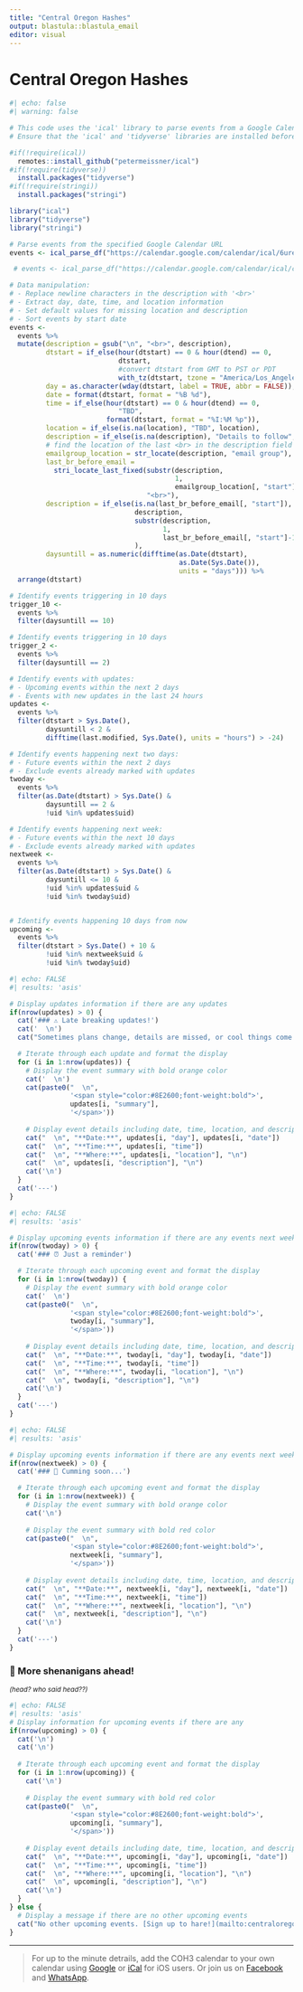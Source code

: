 ```yaml
---
title: "Central Oregon Hashes"
output: blastula::blastula_email
editor: visual
---
```


# Central Oregon Hashes

```r
#| echo: false
#| warning: false

# This code uses the 'ical' library to parse events from a Google Calendar and perform various data manipulations. Install from GitHub as the CRAN version does not import creation dates.
# Ensure that the 'ical' and 'tidyverse' libraries are installed before running this code.

#if(!require(ical)) 
  remotes::install_github("petermeissner/ical")
#if(!require(tidyverse)) 
  install.packages("tidyverse")
#if(!require(stringi)) 
  install.packages("stringi")

library("ical") 
library("tidyverse")
library("stringi")

# Parse events from the specified Google Calendar URL
events <- ical_parse_df("https://calendar.google.com/calendar/ical/6ureum96qhgf13kj820i61ovq8%40group.calendar.google.com/public/basic.ics")

 # events <- ical_parse_df("https://calendar.google.com/calendar/ical/cae3r4u2uhucmmi9rvq5eu6obg%40group.calendar.google.com/public/basic.ics")

# Data manipulation: 
# - Replace newline characters in the description with '<br>'
# - Extract day, date, time, and location information
# - Set default values for missing location and description
# - Sort events by start date
events <- 
  events %>%
  mutate(description = gsub("\n", "<br>", description),
         dtstart = if_else(hour(dtstart) == 0 & hour(dtend) == 0,
                           dtstart, 
                           #convert dtstart from GMT to PST or PDT
                           with_tz(dtstart, tzone = "America/Los_Angeles")),
         day = as.character(wday(dtstart, label = TRUE, abbr = FALSE)),
         date = format(dtstart, format = "%B %d"),
         time = if_else(hour(dtstart) == 0 & hour(dtend) == 0,
                           "TBD", 
                        format(dtstart, format = "%I:%M %p")),
         location = if_else(is.na(location), "TBD", location),
         description = if_else(is.na(description), "Details to follow", description),
         # find the location of the last <br> in the description field that comes before the string "email group" and replace everything after it with a space.
         emailgroup_location = str_locate(description, "email group"),
         last_br_before_email = 
           stri_locate_last_fixed(substr(description, 
                                         1,      
                                         emailgroup_location[, "start"]),
                                  "<br>"),
         description = if_else(is.na(last_br_before_email[, "start"]),
                               description,
                               substr(description, 
                                      1,
                                      last_br_before_email[, "start"]-1)
                               ),
         daysuntill = as.numeric(difftime(as.Date(dtstart), 
                                          as.Date(Sys.Date()),
                                          units = "days"))) %>%
  arrange(dtstart)

# Identify events triggering in 10 days
trigger_10 <- 
  events %>%
  filter(daysuntill == 10)

# Identify events triggering in 10 days
trigger_2 <- 
  events %>%
  filter(daysuntill == 2)

# Identify events with updates:
# - Upcoming events within the next 2 days
# - Events with new updates in the last 24 hours
updates <- 
  events %>%
  filter(dtstart > Sys.Date(),
         daysuntill < 2 &
         difftime(last.modified, Sys.Date(), units = "hours") > -24)

# Identify events happening next two days:
# - Future events within the next 2 days
# - Exclude events already marked with updates
twoday <- 
  events %>%
  filter(as.Date(dtstart) > Sys.Date() &
         daysuntill == 2 &
         !uid %in% updates$uid) 

# Identify events happening next week:
# - Future events within the next 10 days
# - Exclude events already marked with updates
nextweek <- 
  events %>%
  filter(as.Date(dtstart) > Sys.Date() &
         daysuntill <= 10 &
         !uid %in% updates$uid &
         !uid %in% twoday$uid) 


# Identify events happening 10 days from now
upcoming <- 
  events %>%
  filter(dtstart > Sys.Date() + 10 &
         !uid %in% nextweek$uid &
         !uid %in% twoday$uid)

```

```r
#| echo: FALSE
#| results: 'asis'

# Display updates information if there are any updates
if(nrow(updates) > 0) {
  cat('### ⚠️ Late breaking updates!')
  cat('  \n')
  cat("Sometimes plans change, details are missed, or cool things come together at the last minute.  Here are updates we didn't want you to miss.")

  # Iterate through each update and format the display
  for (i in 1:nrow(updates)) {
    # Display the event summary with bold orange color
    cat('  \n')
    cat(paste0("  \n", 
               '<span style="color:#8E2600;font-weight:bold">',
               updates[i, "summary"],
               '</span>'))
    
    # Display event details including date, time, location, and description
    cat("  \n", "**Date:**", updates[i, "day"], updates[i, "date"])
    cat("  \n", "**Time:**", updates[i, "time"])
    cat("  \n", "**Where:**", updates[i, "location"], "\n")
    cat("  \n", updates[i, "description"], "\n")
    cat('\n')
  }
  cat('---')
}

```

```r
#| echo: FALSE
#| results: 'asis'

# Display upcoming events information if there are any events next week
if(nrow(twoday) > 0) {
  cat('### ⏰ Just a reminder')

  # Iterate through each upcoming event and format the display
  for (i in 1:nrow(twoday)) {
    # Display the event summary with bold orange color
    cat('  \n')
    cat(paste0("  \n", 
               '<span style="color:#8E2600;font-weight:bold">',
               twoday[i, "summary"],
               '</span>'))
    
    # Display event details including date, time, location, and description
    cat("  \n", "**Date:**", twoday[i, "day"], twoday[i, "date"])
    cat("  \n", "**Time:**", twoday[i, "time"])
    cat("  \n", "**Where:**", twoday[i, "location"], "\n")
    cat("  \n", twoday[i, "description"], "\n")
    cat('\n')
  }
  cat('---')
}

```

```r
#| echo: FALSE
#| results: 'asis'

# Display upcoming events information if there are any events next week
if(nrow(nextweek) > 0) {
  cat('### 👣 Cumming soon...')

  # Iterate through each upcoming event and format the display
  for (i in 1:nrow(nextweek)) {
    # Display the event summary with bold orange color
    cat('\n')
    
    # Display the event summary with bold red color
    cat(paste0("  \n", 
               '<span style="color:#8E2600;font-weight:bold">',
               nextweek[i, "summary"],
               '</span>'))
    
    # Display event details including date, time, location, and description
    cat("  \n", "**Date:**", nextweek[i, "day"], nextweek[i, "date"])
    cat("  \n", "**Time:**", nextweek[i, "time"])
    cat("  \n", "**Where:**", nextweek[i, "location"], "\n")
    cat("  \n", nextweek[i, "description"], "\n")
    cat('\n')
  }
  cat('---')
}

```

### 📆 More shenanigans ahead!

<sub>*(head? who said head??)*<sub>

```r
#| echo: FALSE
#| results: 'asis'
# Display information for upcoming events if there are any
if(nrow(upcoming) > 0) {
  cat('\n')
  cat('\n')
  
  # Iterate through each upcoming event and format the display
  for (i in 1:nrow(upcoming)) {
    cat('\n')
    
    # Display the event summary with bold red color
    cat(paste0("  \n", 
               '<span style="color:#8E2600;font-weight:bold">',
               upcoming[i, "summary"],
               '</span>'))
    
    # Display event details including date, time, location, and description
    cat("  \n", "**Date:**", upcoming[i, "day"], upcoming[i, "date"])
    cat("  \n", "**Time:**", upcoming[i, "time"])
    cat("  \n", "**Where:**", upcoming[i, "location"], "\n")
    cat("  \n", upcoming[i, "description"], "\n")
    cat('\n')
  }
} else {
  # Display a message if there are no other upcoming events
  cat("No other upcoming events. [Sign up to hare!](mailto:centraloregonhash@gmail.com?subject=Interested%20in%20haring)")
}

```

------------------------------------------------------------------------

> For up to the minute detrails, add the COH3 calendar to your own calendar using [Google](https://calendar.google.com/calendar/u/0/r?cid=6ureum96qhgf13kj820i61ovq8@group.calendar.google.com) or [iCal](https://calendar.google.com/calendar/ical/6ureum96qhgf13kj820i61ovq8%40group.calendar.google.com/public/basic.ics) for iOS users. Or join us on [Facebook](https://www.facebook.com/groups/527235744035261/) and [WhatsApp](https://chat.whatsapp.com/JXtmP6IyNlm9q8H7sidqH5).
